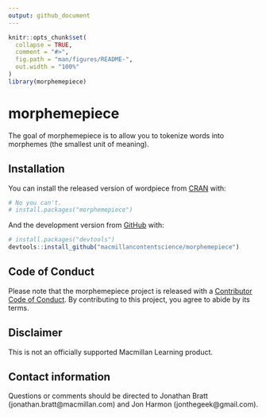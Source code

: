 ```yaml
---
output: github_document
---
```

<!-- README.md is generated from README.Rmd. Please edit that file -->

```r
knitr::opts_chunk$set(
  collapse = TRUE,
  comment = "#>",
  fig.path = "man/figures/README-",
  out.width = "100%"
)
library(morphemepiece)
```

# morphemepiece

The goal of morphemepiece is to allow you to tokenize words into morphemes (the smallest unit of meaning).

## Installation

You can install the released version of wordpiece from [CRAN](https://CRAN.R-project.org) with:

``` r
# No you can't.
# install.packages("morphemepiece")
```

And the development version from [GitHub](https://github.com/) with:

``` r
# install.packages("devtools")
devtools::install_github("macmillancontentscience/morphemepiece")
```

## Code of Conduct

Please note that the morphemepiece project is released with a [Contributor Code of Conduct](https://contributor-covenant.org/version/2/0/CODE_OF_CONDUCT.html). By contributing to this project, you agree to abide by its terms.

## Disclaimer

This is not an officially supported Macmillan Learning product.

## Contact information

Questions or comments should be directed to Jonathan Bratt (jonathan.bratt@macmillan.com) and Jon Harmon (jonthegeek@gmail.com).
